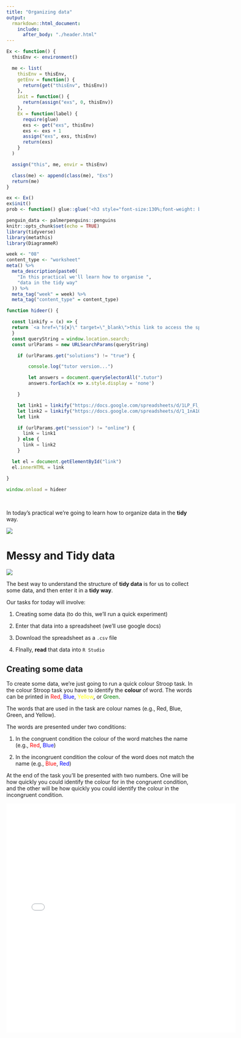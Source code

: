 ```yaml
---
title: "Organizing data"
output:
  rmarkdown::html_document:
    include:
      after_body: "./header.html"
---
```


```r
Ex <- function() {
  thisEnv <- environment()

  me <- list(
    thisEnv = thisEnv,
    getEnv = function() {
      return(get("thisEnv", thisEnv))
    },
    init = function() {
      return(assign("exs", 0, thisEnv))
    },
    Ex = function(label) {
      require(glue)
      exs <- get("exs", thisEnv)
      exs <- exs + 1
      assign("exs", exs, thisEnv)
      return(exs)
    }
  )

  assign("this", me, envir = thisEnv)

  class(me) <- append(class(me), "Exs")
  return(me)
}

ex <- Ex()
ex$init()
prob <- function() glue::glue('<h3 style="font-size:130%;font-weight: bold;">Task {ex$Ex()}</h3>')

penguin_data <- palmerpenguins::penguins
knitr::opts_chunk$set(echo = TRUE)
library(tidyverse)
library(metathis)
library(DiagrammeR)
```  


```r

week <- "08"
content_type <- "worksheet"
meta() %>%
  meta_description(paste0(
    "In this practical we'll learn how to organise ",
    "data in the tidy way"
  )) %>%
  meta_tag("week" = week) %>%
  meta_tag("content_type" = content_type)
```
```js
function hideer() {

  const linkify = (x) => {
  return `<a href=\"${x}\" target=\"_blank\">this link to access the spreadsheet</a>`
  }
  const queryString = window.location.search;
  const urlParams = new URLSearchParams(queryString)

    if (urlParams.get("solutions") != "true") {

        console.log("tutor version...")

        let answers = document.querySelectorAll(".tutor")
        answers.forEach(x => x.style.display = 'none')

    }

    let link1 = linkify("https://docs.google.com/spreadsheets/d/1LP_Fl_USHCfGmq6pLHHQ5iP0Y0G40LKbmfCZlbMHGaI/edit#gid=0")
    let link2 = linkify("https://docs.google.com/spreadsheets/d/1_1nA1OW2bAeh7gKMYaIKo769XJ0SnwyIl0W3qgJZpzk/edit#gid=0")
    let link

    if (urlParams.get("session") != "online") {
      link = link1 
    } else {
      link = link2
    }

  let el = document.getElementById("link")
  el.innerHTML = link

}

window.onload = hideer
```
\

In today's practical we're going to learn how to organize data in the **tidy** way. 


<img style="display:flex;margin-left:auto;margin-right:auto;" src="./assets/tidydata_2.jpg" />



<!--
::: {.hint label="Spotting installation errors [Info Box]" type="infobox" -->

# Messy and Tidy data


<img style="display:flex;margin-left:auto;margin-right:auto;" src="./assets/tidydata_1.jpg" />

The best way to understand the structure of **tidy data** is for us to collect
some data, and then enter it in a **tidy way**.

Our tasks for today will involve:

1. Creating some data (to do this, we'll run a quick experiment)

2. Enter that data into a spreadsheet (we'll use google docs) 

3. Download the spreadsheet as a `.csv` file

4. FInally, **read** that data into `R Studio`

## Creating some data

To create some data, we're just going to run a quick colour Stroop task. In the
colour Stroop task you have to identify the **colour** of word. The words can
be printed in <span style="color:red">Red</span>, <span
style="color:blue">Blue</span>, <span style="color:yellow">Yellow</span>, or
<span style="color:green">Green</span>.

The words that are used in the task are colour names (e.g., Red, Blue, Green,
and Yellow).

The words are presented under two conditions:

1. In the congruent condition the colour of the word matches the name (e.g.,
   <span style="color:red">Red</span>, <span style="color:blue">Blue</span>)

2. In the incongruent condition the colour of the word does not match the name
   (e.g., <span style="color:red">Blue</span>, <span
   style="color:blue">Red</span>)

At the end of the task you'll be presented with two numbers. One will be how
quickly you could identify the colour for in the congruent condition, and the
other will be how quickly you could identify the colour in the incongruent
condition. 


<iframe src="./assets/paas_stroop.html" width="600" height="600" scrolling="no" style="border:none" />


\

Write down these two numbers. Make sure you note which number is for which
condition!

The next thing we need is a identifier for each of you. Participants identifier
are necessary because we need to know which two numbers belong to which person. 

The participant identifier should be **unique** so two participants don't have
the same one. However, you also shouldn't use something like the participant's
name, because the participant's data should be anonymised. To generate an
anonymous participant ID, enter your name and a random number into the box
below. This will generate your participant ID. You should also write this down. 

```r
htmltools::includeScript("helpers.js")
```

\

<div class="subid"><input id="subenter" placeholder="your name and a random
number" style="width:18em"></input><button onclick="GenerateID()">Generate
ID</button><span id="subid"></span></div>


\


Next, we'll split the class into two groups *as if* we were doing a between
groups study. Click the box below to get your group ID. You should also write
this down.


\

<div class="groupid"><button onclick="GenerateGroup()">Get Group
ID</button><span id="groupid"></span></div>


\

We all should now have four bits of information. A reaction time for the
congruent condition on the Stroop task, a reaction for the incongruent
condition of the Stroop task, your participant ID, and your group ID. 



## Entering the data in a spreadsheet

Now we'll enter this data into a spreadsheet. We'll enter the data in the
**tidy** way. This means that each of the two measurements will go on their own
row. 

Follow <span id="link"></span>

When you're entering the data, remember that identifiers have to be specified **exactly**

1. The two identifiers for the two conditions are **con** (for the congruent
   condition) and **inc** (for the incongruent condition). Be careful to watch
   the spelling.

2. For your **id** code, make sure you enter it exactly as it's shown on the
   sheet above. \

3. The same applies for the **group** identifier

4. And for the reaction time (**rt**)

Once the class has finished entering the data into the spreadsheet, we'll
download the spreadsheet onto our computers. To download the spreadsheet go to:

File **>** Download **>** Comma-separated values (.csv, current sheet)

Save the file into the **data** sub folder of your **project folder** and give it the name **stroop.csv**

## Reading the data into `R`

Finally, we'll read the data into `R`. Doing this will involve two steps. 

1. We'll use the `here::here()` function to translate our directions from
   **here** into a file path (just as we did last week with the image file)

2. We'll use the `readr::read_csv()` function to actually read in the file.


`r prob()` 

Again, we'll start off by creating a **R Project**. You can call it whatever
you want, but `prac_08` is probably a good name.

`r prob()` 

Create a new **R Markdown** (`.Rmd`) file and create out everything expect the
header and the **setup** code chunk.

`r prob()`


Make sure you load the **here**, the **readr**, and the **tibble** package in
the **setup** code chunk.

:::{.hint}
The `library()` function is used for loading packages
:::

`r prob()`


Create a new code chuck. In this code chunk do the following things:

1. Use **here** to give the directions to the data file

2. Use the directions generated by **here** as the input to the **read_csv**
   function from the **readr** package. This will read in the data.

3. Make sure you assign the output of the **read_csv** function to an object!

:::{.hint}
This is almost exactly the same as what we did last week, expect
we're using **read_csv** to read a data file instead of **include_graphics** to
read an image file. If you're stuck, check back to [last week's
practical](https://paas.netlify.app/practicals/07/worksheet/).
:::



:::{.tutor}


<pre class="bash copy"><code>---
title: "Untitled"
output: html_document
---

&#96;&#96;&#96;{r setup, include=FALSE}
knitr::opts_chunk$set(echo = TRUE)
# load the packages
library("here")
library("readr")
library("tibble")
&#96;&#96;&#96;
 
&#96;&#96;&#96;{r}
# read in the data
data_file <- here::here("data/stroop.csv")
stroop_tib <- readr::read_csv(file = data_file)
&#96;&#96;&#96;
</code></pre>


:::

`r prob()`

Now that we've read our data into an object, add a new code chunk which simply
calls that object, so that the content will be printed out below the code
chunk.

`r prob()`

Now let's try **knit** our **R Markdown** document, to make sure everything has
worked correctly.

\




`r prob()`

For the next problem, we're also going to try use the `dplyr::select()` function.

Add the code chunk below into your **RMarkdown** document

<pre class="bash copy"><code>&#96;&#96;&#96;{r}
penguin_data <- palmerpenguins::penguins
penguin_data
&#96;&#96;&#96;
</code></pre>

Once you've copied this code chunk into this document then make sure you 
run it, because it will load some data.


`r prob()`

Now that you have the data loaded, use `dplyr::select()` to select the `island`,
and `species` column. You end result should look like the following:

```r
penguin_data %>% dplyr::select(island, species)
```

:::{.tutor}
<pre class="bash copy"><code>&#96;&#96;&#96;{r}
dplyr::select(.data = penguin_data, island, species)
&#96;&#96;&#96;
</code></pre>
:::

`r prob()`

Now that you have a sense of how the `dplyr::select()` function works, let's try
a problem where you don't have an output to compare it to.

For this problem, we'll be using the **stroop** data tibble that we created
earlier. This **tibble** should have a column for `id`, `condition`, `rt` and
`group`. Since people were just put into two **groups** which didn't really
mean anything, let's **drop** the `group` column from this tibble.

:::{.tutor}
<pre class="bash copy"><code>&#96;&#96;&#96;{r}
dplyr::select(.data = stroop_data, -group)
&#96;&#96;&#96;
</code></pre>
:::

`r prob()`

We're not going to cover how to make **pretty formatted tables** this year. But
for this task we'll just do something very basic that won't require much
explanation.

To make a tibble into a nicely formatted table, we can use a function called
`kable()` from the `knitr` package. This function takes one input `x`, which 
will just be a **tibble**.

Add a new code chunk where the **tibble** we created earlier is used at the
input to the `knitr::kable()` function. Also, make sure you load the **knitr**
package in the setup code chunk.

Once you've down this, **knit** the document again and see what the nicely
formatted table looks like.


:::{.tutor}
<pre class="bash copy"><code>&#96;&#96;&#96;{r}
knitr::kable(x = stroop_data) 
</code></pre>
:::
